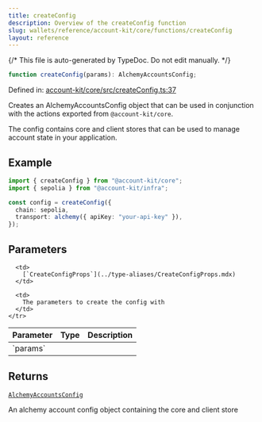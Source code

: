 ```yaml
---
title: createConfig
description: Overview of the createConfig function
slug: wallets/reference/account-kit/core/functions/createConfig
layout: reference
---
```


{/* This file is auto-generated by TypeDoc. Do not edit manually. */}

```ts
function createConfig(params): AlchemyAccountsConfig;
```

Defined in: [account-kit/core/src/createConfig.ts:37](https://github.com/alchemyplatform/aa-sdk/blob/153785ddc87beb160382c2bae7dbafa4a66ade9a/account-kit/core/src/createConfig.ts#L37)

Creates an AlchemyAccountsConfig object that can be used in conjunction with
the actions exported from `@account-kit/core`.

The config contains core and client stores that can be used to manage account state
in your application.

## Example

```ts
import { createConfig } from "@account-kit/core";
import { sepolia } from "@account-kit/infra";

const config = createConfig({
  chain: sepolia,
  transport: alchemy({ apiKey: "your-api-key" }),
});
```

## Parameters

<table>
  <thead>
    <tr>
      <th align="left">Parameter</th>
      <th align="left">Type</th>
      <th align="left">Description</th>
    </tr>
  </thead>

  <tbody>
    <tr>
      <td>
        `params`
      </td>

      <td>
        [`CreateConfigProps`](../type-aliases/CreateConfigProps.mdx)
      </td>

      <td>
        The parameters to create the config with
      </td>
    </tr>

  </tbody>
</table>

## Returns

[`AlchemyAccountsConfig`](../type-aliases/AlchemyAccountsConfig.mdx)

An alchemy account config object containing the core and client store
